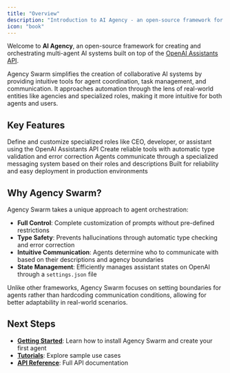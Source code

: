 ```yaml
---
title: "Overview"
description: "Introduction to AI Agency - an open-source framework for creating and orchestrating multi-agent AI systems"
icon: "book"
---
```


Welcome to **AI Agency**, an open-source framework for creating and orchestrating multi-agent AI systems built on top of the [OpenAI Assistants API](https://platform.openai.com/docs/assistants/overview/agents).

<Info>
  Agency Swarm simplifies the creation of collaborative AI systems by providing intuitive tools for agent coordination,
  task management, and communication. It approaches automation through the lens of real-world entities like agencies and
  specialized roles, making it more intuitive for both agents and users.
</Info>

## Key Features

<CardGroup cols={2}>
  <Card title="Customizable Agent Roles" icon="users">
    Define and customize specialized roles like CEO, developer, or assistant using the OpenAI Assistants API
  </Card>
  <Card title="Type-Safe Tools" icon="shield-check">
    Create reliable tools with automatic type validation and error correction
  </Card>
  <Card title="Efficient Communication" icon="messages">
    Agents communicate through a specialized messaging system based on their roles and descriptions
  </Card>
  <Card title="Production Ready" icon="rocket">
    Built for reliability and easy deployment in production environments
  </Card>
</CardGroup>

## Why Agency Swarm?

Agency Swarm takes a unique approach to agent orchestration:

- **Full Control**: Complete customization of prompts without pre-defined restrictions
- **Type Safety**: Prevents hallucinations through automatic type checking and error correction
- **Intuitive Communication**: Agents determine who to communicate with based on their descriptions and agency boundaries
- **State Management**: Efficiently manages assistant states on OpenAI through a `settings.json` file

<Note>
  Unlike other frameworks, Agency Swarm focuses on setting boundaries for agents rather than hardcoding communication
  conditions, allowing for better adaptability in real-world scenarios.
</Note>

## Next Steps

- **[Getting Started](./installation)**: Learn how to install Agency Swarm and create your first agent
- **[Tutorials](../tutorials)**: Explore sample use cases
- **[API Reference](../api)**: Full API documentation
